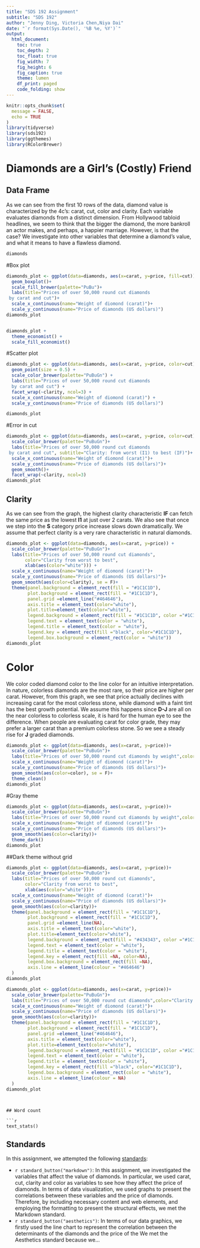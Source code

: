 ```yaml
---
title: "SDS 192 Assignment"
subtitle: "SDS 192"
author: "Jenny Ding, Victoria Chen,Niya Dai"
date: "`r format(Sys.Date(), '%B %e, %Y')`"
output: 
  html_document:
    toc: true
    toc_depth: 2
    toc_float: true
    fig_width: 7
    fig_height: 6
    fig_caption: true
    theme: lumen
    df_print: paged
    code_folding: show
---
```


```r
knitr::opts_chunk$set(
  message = FALSE,
  echo = TRUE
)
library(tidyverse)
library(sds192)
library(ggthemes)
library(RColorBrewer)
```

# Diamonds are a Girl's (Costly) Friend
## Data Frame 
As we can see from the first 10 rows of the data, diamond value is characterized by the 4c's: carat, cut, color and clarity. Each variable evaluates diamonds from a distinct dimension. From Hollywood tabloid headlines, we seem to think that the bigger the diamond, the more bankroll an actor makes, and perhaps, a happier marriage. However, is that the case? We investigate into other variables that determine a diamond's value, and what it means to have a flawless diamond. 
```r
diamonds
```


#Box plot 
```r
diamonds_plot <- ggplot(data=diamonds, aes(x=carat, y=price, fill=cut))+
  geom_boxplot()+
  scale_fill_brewer(palette="PuBu")+
  labs(title="Prices of over 50,000 round cut diamonds
 by carat and cut")+ 
  scale_x_continuous(name="Weight of diomond (carat)")+
  scale_y_continuous(name="Price of diamonds (US dollars)")
diamonds_plot
```
```r
```

```r
diamonds_plot + 
  theme_economist() + 
  scale_fill_economist()
```
#Scatter plot
```r

diamonds_plot <- ggplot(data=diamonds, aes(x=carat, y=price, color=cut))+
  geom_point(size = 0.5) +
  scale_color_brewer(palette="PuBuGn") +
  labs(title="Prices of over 50,000 round cut diamonds
  by carat and cut") + 
  facet_wrap(~clarity, ncol=3) +
  scale_x_continuous(name="Weight of diomond (carat)") +
  scale_y_continuous(name="Price of diamonds (US dollars)")

diamonds_plot
```

#Error in cut 
```r
diamonds_plot <- ggplot(data=diamonds, aes(x=carat, y=price, color=cut))+
  scale_color_brewer(palette="PuBuGn")+
  labs(title="Prices of over 50,000 round cut diamonds
 by carat and cut", subtitle="Clarity: from worst (I1) to best (IF)")+ 
  scale_x_continuous(name="Weight of diomond (carat)")+
  scale_y_continuous(name="Price of diamonds (US dollars)")+
  geom_smooth()+
  facet_wrap(~clarity, ncol=3)
diamonds_plot
```

## Clarity
As we can see from the graph, the highest clarity characteristic **IF** can fetch the same price as the lowest **I1** at just over 2 carats. We also see that once we step into the **S** category price increase slows down dramatically. We assume that perfect clarity is a very rare characteristic in natural diamonds. 
```r
diamonds_plot <- ggplot(data=diamonds, aes(x=carat, y=price)) +
  scale_color_brewer(palette="PuBuGn")+
  labs(title="Prices of over 50,000 round cut diamonds",
       color="Clarity from worst to best", 
       xlab(aes(color="white"))) + 
  scale_x_continuous(name="Weight of diomond (carat)")+
  scale_y_continuous(name="Price of diamonds (US dollars)")+
  geom_smooth(aes(color=clarity), se = F)+
  theme(panel.background = element_rect(fill = "#1C1C1D"),
        plot.background = element_rect(fill = "#1C1C1D"),
        panel.grid =element_line("#464646"), 
        axis.title = element_text(color="white"), 
        plot.title=element_text(color="white"), 
        legend.background = element_rect(fill = "#1C1C1D", color ="#1C1C1D" ), 
        legend.text = element_text(color = "white"), 
        legend.title = element_text(color = "white"), 
        legend.key = element_rect(fill ="black", color="#1C1C1D"),
        legend.box.background = element_rect(color = "white"))
diamonds_plot

```


# Color
We color coded diamond color to the line color for an intuitive interpretation. In nature, colorless diamonds are the most rare, so their price are higher per carat. However, from this graph, we see that price actually declines with increasing carat for the most colorless stone, while diamond with a faint tint has the best growth potential. We assume this happens since **D-J** are all on the near colorless to colorless scale, it is hard for the human eye to see the difference. When people are evaluating carat for color grade, they may prefer a larger carat than a premium colorless stone. So we see a steady rise for **J** graded diamonds. 
```r
diamonds_plot <- ggplot(data=diamonds, aes(x=carat, y=price))+
  scale_color_brewer(palette="PuBuGn")+
  labs(title="Prices of over 50,000 round cut diamonds by weight",color="Color from Colorless \nto Near Colorless")+
  scale_x_continuous(name="Weight of diomond (carat)")+
  scale_y_continuous(name="Price of diamonds (US dollars)")+
  geom_smooth(aes(color=color), se = F)+
  theme_clean()
diamonds_plot
```

#Gray theme
```r
diamonds_plot <- ggplot(data=diamonds, aes(x=carat, y=price))+
  scale_color_brewer(palette="PuBuGn")+
  labs(title="Prices of over 50,000 round cut diamonds by weight",color="Clarity from worst to best")+
  scale_x_continuous(name="Weight of diomond (carat)")+
  scale_y_continuous(name="Price of diamonds (US dollars)")+
  geom_smooth(aes(color=clarity))+
  theme_dark()
diamonds_plot
```

##Dark theme without grid

```r
diamonds_plot <- ggplot(data=diamonds, aes(x=carat, y=price))+
  scale_color_brewer(palette="PuBuGn")+
  labs(title="Prices of over 50,000 round cut diamonds",
       color="Clarity from worst to best",
       xlab(aes(color="white")))+ 
  scale_x_continuous(name="Weight of diomond (carat)")+
  scale_y_continuous(name="Price of diamonds (US dollars)")+
  geom_smooth(aes(color=clarity))+
  theme(panel.background = element_rect(fill = "#1C1C1D"),
        plot.background = element_rect(fill = "#1C1C1D"), 
        panel.grid =element_line(NA), 
        axis.title = element_text(color="white"), 
        plot.title=element_text(color="white"), 
        legend.background = element_rect(fill = "#434343", color ="#1C1C1D" ), 
        legend.text = element_text(color = "white"), 
        legend.title = element_text(color = "white"), 
        legend.key = element_rect(fill =NA, color=NA), 
        legend.box.background = element_rect(fill =NA),
        axis.line = element_line(colour = "#464646")
  )
diamonds_plot
```
```r
diamonds_plot <- ggplot(data=diamonds, aes(x=carat, y=price))+
  scale_color_brewer(palette="PuBuGn")+
  labs(title="Prices of over 50,000 round cut diamonds",color="Clarity from worst to best", xlab(aes(color="white")))+ 
  scale_x_continuous(name="Weight of diomond (carat)")+
  scale_y_continuous(name="Price of diamonds (US dollars)")+
  geom_smooth(aes(color=clarity))+
  theme(panel.background = element_rect(fill = "#1C1C1D"),
        plot.background = element_rect(fill = "#1C1C1D"), 
        panel.grid =element_line("#464646"), 
        axis.title = element_text(color="white"), 
        plot.title=element_text(color="white"), 
        legend.background = element_rect(fill = "#1C1C1D", color ="#1C1C1D" ), 
        legend.text = element_text(color = "white"), 
        legend.title = element_text(color = "white"), 
        legend.key = element_rect(fill ="black", color="#1C1C1D"), 
        legend.box.background = element_rect(color = "white"),
        axis.line = element_line(colour = NA)
  )
diamonds_plot
```

```


## Word count

```r
text_stats()
```

## Standards

In this assignment, we attempted the following [standards](https://beanumber.github.io/sds192/standards.html):

- `r standard_button("markdown")`: In this assignment, we investigated the variables that affect the value of diamonds. In particular, we used carat, cut, clarity and color as variables to see how they affect the price of diamonds. In terms of data visualization, we used graphs to present the correlations between these variables and the price of diamonds. Therefore, by including necessary content and web elements, and employing the formatting to present the structural effects, we met the Markdown standard.
- `r standard_button("aesthetics")`: In terms of our data graphics, we firstly used the line chart to represent the correlation between the determinants of the diamonds and the price of the We met the Aesthetics standard because we...


